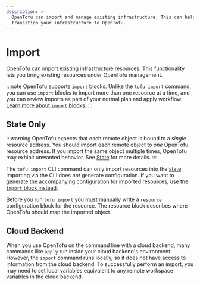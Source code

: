 ```yaml
---
description: >-
  OpenTofu can import and manage existing infrastructure. This can help you
  transition your infrastructure to OpenTofu.
---
```


# Import

OpenTofu can import existing infrastructure resources. This functionality lets you bring existing resources under OpenTofu management.

:::note
OpenTofu supports `import` blocks. Unlike the `tofu import` command, you can use `import` blocks to import more than one resource at a time, and you can review imports as part of your normal plan and apply workflow. [Learn more about `import` blocks](../../language/import/index.mdx).
:::

## State Only

:::warning
OpenTofu expects that each remote object is bound to a _single_ resource address. You should import each remote object to _one_ OpenTofu resource address. If you import the same object multiple times, OpenTofu may exhibit unwanted behavior. See [State](/docs/language/state) for more details.
:::

The `tofu import` CLI command can only import resources into the [state](/docs/language/state). Importing via the CLI does _not_ generate configuration. If you want to generate the accompanying configuration for imported resources, [use the `import` block instead](/docs/language/import).

Before you run `tofu import` you must manually write a `resource` configuration block for the resource. The resource block describes where OpenTofu should map the imported object.

## Cloud Backend

When you use OpenTofu on the command line with a cloud backend, many commands like `apply` run inside your cloud backend's environment. However, the `import` command runs locally, so it does not have access to information from the cloud backend. To successfully perform an import, you may need to set local variables equivalent to any remote workspace variables in the cloud backend.

